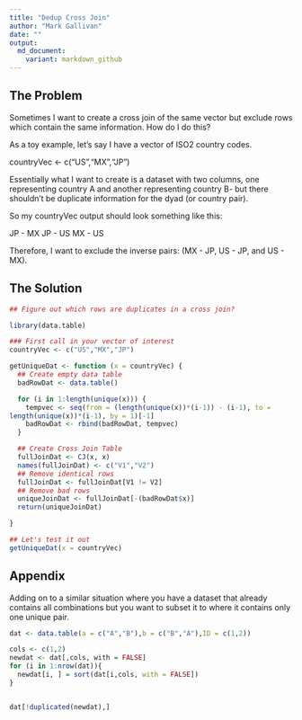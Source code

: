 ```yaml
---
title: "Dedup Cross Join"
author: "Mark Gallivan"
date: ""
output: 
  md_document:
    variant: markdown_github
---
```



## The Problem
Sometimes I want to create a cross join of the same vector but exclude rows which contain the same information. How do I do this?

As a toy example, let's say I have a vector of ISO2 country codes.

countryVec <- c("US","MX","JP")

Essentially what I want to create is a dataset with two columns, one representing country A and another representing country B- but there shouldn't be duplicate information for the dyad (or country pair).

So my countryVec output should look something like this:

JP - MX
JP - US
MX - US

Therefore, I want to exclude the inverse pairs: (MX - JP, US - JP, and US - MX).


## The Solution

```r
## Figure out which rows are duplicates in a cross join? 

library(data.table)

### First call in your vector of interest
countryVec <- c("US","MX","JP")

getUniqueDat <- function (x = countryVec) {
  ## Create empty data table
  badRowDat <- data.table()

  for (i in 1:length(unique(x))) {
    tempvec <- seq(from = (length(unique(x))*(i-1)) - (i-1), to = 
length(unique(x))*(i-1), by = 1)[-1]
    badRowDat <- rbind(badRowDat, tempvec)
  }

  ## Create Cross Join Table
  fullJoinDat <- CJ(x, x)
  names(fullJoinDat) <- c("V1","V2")
  ## Remove identical rows 
  fullJoinDat <- fullJoinDat[V1 != V2]
  ## Remove bad rows
  uniqueJoinDat <- fullJoinDat[-(badRowDat$x)]
  return(uniqueJoinDat)

}

## Let's test it out
getUniqueDat(x = countryVec)

```


## Appendix 

Adding on to a similar situation where you have a dataset that already contains all combinations but you want to subset it to where it contains only one unique pair.

```r
dat <- data.table(a = c("A","B"),b = c("B","A"),ID = c(1,2))

cols <- c(1,2)
newdat <- dat[,cols, with = FALSE]
for (i in 1:nrow(dat)){
  newdat[i, ] = sort(dat[i,cols, with = FALSE])
}


dat[!duplicated(newdat),]

```
